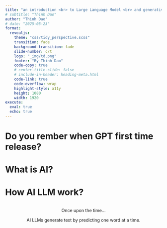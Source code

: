 ```yaml
---
title: "an introduction <br> to Large Language Model <br> and generative AI"
# subtitle: "Thinh Dao"
author: "Thinh Dao"
# date: "2025-05-23"
format: 
  revealjs:
    theme: "css/tidy_perspective.scss"
    transition: fade
    background-transition: fade
    slide-number: c/t
    logo: "_img/td.png"
    footer: "By Thinh Dao"
    code-copy: true
    # center-title-slide: false
    # include-in-header: heading-meta.html
    code-link: true
    code-overflow: wrap
    highlight-style: a11y
    height: 1080
    width: 1920
execute: 
  eval: true
  echo: true
---
```


<h1> Do you rember when GPT first time release?</h1>


<h1> What is AI? </h1>

# How AI LLM work? {.smaller}

:::: {.columns}
::: {.column width="100%"}
:::
::::

::: {.r-fit-text .absolute top=200 left=0 right=0 style="text-align: center;"}
<span class="fragment" data-fragment-index="1">Once</span>
<span class="fragment" data-fragment-index="2"> upon</span>
<span class="fragment" data-fragment-index="3"> the</span>
<span class="fragment" data-fragment-index="4"> time...</span>
:::

::: {.fragment .fade-up data-fragment-index="5" .absolute bottom=40 style="text-align: center; width: 100%;"}
AI LLMs generate text by predicting one word at a time.
:::

